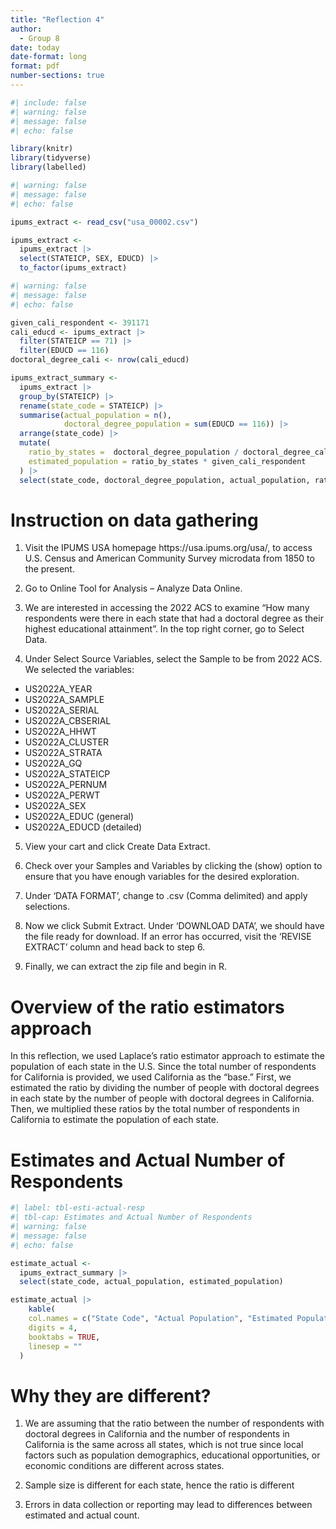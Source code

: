 ```yaml
---
title: "Reflection 4"
author: 
  - Group 8
date: today
date-format: long
format: pdf
number-sections: true
---
```


```r
#| include: false
#| warning: false
#| message: false
#| echo: false

library(knitr)
library(tidyverse)
library(labelled)

```

```r
#| warning: false
#| message: false
#| echo: false

ipums_extract <- read_csv("usa_00002.csv")

ipums_extract <- 
  ipums_extract |>
  select(STATEICP, SEX, EDUCD) |>
  to_factor(ipums_extract)
```

```r
#| warning: false
#| message: false
#| echo: false

given_cali_respondent <- 391171
cali_educd <- ipums_extract |>
  filter(STATEICP == 71) |>
  filter(EDUCD == 116)
doctoral_degree_cali <- nrow(cali_educd)

ipums_extract_summary <- 
  ipums_extract |>
  group_by(STATEICP) |>
  rename(state_code = STATEICP) |>
  summarise(actual_population = n(),
            doctoral_degree_population = sum(EDUCD == 116)) |>
  arrange(state_code) |>
  mutate(
    ratio_by_states =  doctoral_degree_population / doctoral_degree_cali,
    estimated_population = ratio_by_states * given_cali_respondent
  ) |>
  select(state_code, doctoral_degree_population, actual_population, ratio_by_states, estimated_population)

```
# Instruction on data gathering

1. Visit the IPUMS USA homepage https://usa.ipums.org/usa/, to access U.S. Census and American Community Survey microdata from 1850 to the present.

2. Go to Online Tool for Analysis – Analyze Data Online.

3. We are interested in accessing the 2022 ACS to examine “How many respondents were there in each state that had a doctoral degree as their highest educational attainment”. In the top right corner, go to Select Data.

4. Under Select Source Variables, select the Sample to be from 2022 ACS. We selected the variables:
- US2022A_YEAR
- US2022A_SAMPLE
- US2022A_SERIAL
- US2022A_CBSERIAL
- US2022A_HHWT
- US2022A_CLUSTER
- US2022A_STRATA
- US2022A_GQ
- US2022A_STATEICP
- US2022A_PERNUM
- US2022A_PERWT
- US2022A_SEX
- US2022A_EDUC (general)
- US2022A_EDUCD (detailed)

5. View your cart and click Create Data Extract.

6. Check over your Samples and Variables by clicking the (show) option to ensure that you have enough variables for the desired exploration.

7. Under ‘DATA FORMAT’, change to .csv (Comma delimited) and apply selections.

8. Now we click Submit Extract. Under ‘DOWNLOAD DATA’, we should have the file ready for download. If an error has occurred, visit the ‘REVISE EXTRACT’ column and head back to step 6.

9. Finally, we can extract the zip file and begin in R.

# Overview of the ratio estimators approach

In this reflection, we used Laplace's ratio estimator approach to estimate the population of each state in the U.S. Since the total number of respondents for California is provided, we used California as the "base."
First, we estimated the ratio by dividing the number of people with doctoral degrees in each state by the number of people with doctoral degrees in California. Then, we multiplied these ratios by the total number of respondents in California to estimate the population of each state.

# Estimates and Actual Number of Respondents

```r
#| label: tbl-esti-actual-resp
#| tbl-cap: Estimates and Actual Number of Respondents
#| warning: false
#| message: false
#| echo: false

estimate_actual <- 
  ipums_extract_summary |>
  select(state_code, actual_population, estimated_population)

estimate_actual |>
    kable(
    col.names = c("State Code", "Actual Population", "Estimated Population"),
    digits = 4,
    booktabs = TRUE,
    linesep = ""
  )
```

# Why they are different?

1. We are assuming that the ratio between the number of respondents with doctoral degrees in California and the number of respondents in California is the same across all states, which is not true since local factors such as population demographics, educational opportunities, or economic conditions are different across states. 

2. Sample size is  different for each state, hence the ratio is different

3. Errors in data collection or reporting may lead to differences between estimated and actual count.
